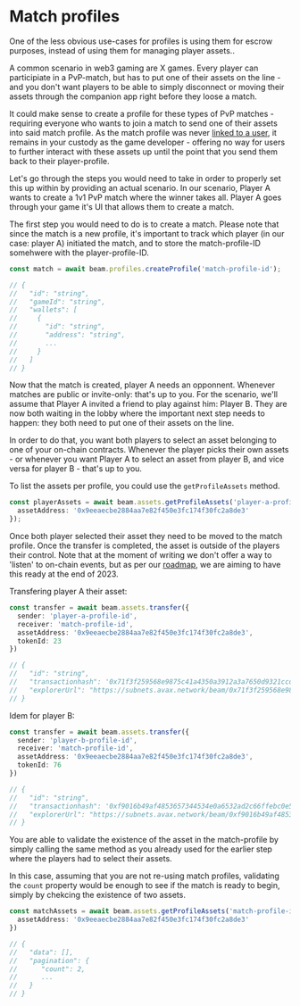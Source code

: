# Match profiles

One of the less obvious use-cases for profiles is using them for escrow purposes, instead of using them for managing player assets..

A common scenario in web3 gaming are X games. Every player can participiate in a PvP-match, but has to put one of their assets on the line - and you don't want players to be able to simply disconnect or moving their assets through the companion app right before they loose a match.

It could make sense to create a profile for these types of PvP matches - requiring everyone who wants to join a match to send one of their assets into said match profile. As the match profile was never [linked to a user](/service/profiles/users-and-profiles), it remains in your custody as the game developer - offering no way for users to further interact with these assets up until the point that you send them back to their player-profile.


Let's go through the steps you would need to take in order to properly set this up within by providing an actual scenario. In our scenario, Player A wants to create a 1v1 PvP match where the winner takes all. Player A goes through your game it's UI that allows them to create a match.

The first step you would need to do is to create a match. Please note that since the match is a new profile, it's important to track which player (in our case: player A) initiated the match, and to store the match-profile-ID somehwere with the player-profile-ID.

```typescript
const match = await beam.profiles.createProfile('match-profile-id');

// {
//   "id": "string",
//   "gameId": "string",
//   "wallets": [
//     {
//       "id": "string",
//       "address": "string",
//       ...
//     }
//   ]
// }
```

Now that the match is created, player A needs an opponnent. Whenever matches are public or invite-only: that's up to you. For the scenario, we'll assume that Player A invited a friend to play against him: Player B. They are now both waiting in the lobby where the important next step needs to happen: they both need to put one of their assets on the line.

In order to do that, you want both players to select an asset belonging to one of your on-chain contracts. Whenever the player picks their own assets - or whenever you want Player A to select an asset from player B, and vice versa for player B - that's up to you.

To list the assets per profile, you could use the `getProfileAssets` method.

```typescript
const playerAssets = await beam.assets.getProfileAssets('player-a-profile-id', {
  assetAddress: '0x9eeaecbe2884aa7e82f450e3fc174f30fc2a8de3'
});
```

Once both player selected their asset they need to be moved to the match profile. Once the transfer is completed, the asset is outside of the players their control. Note that at the moment of writing we don't offer a way to 'listen' to on-chain events, but as per our [roadmap](/service/roadmap), we are aiming to have this ready at the end of 2023.


Transfering player A their asset:

```typescript
const transfer = await beam.assets.transfer({
  sender: 'player-a-profile-id',
  receiver: 'match-profile-id',
  assetAddress: '0x9eeaecbe2884aa7e82f450e3fc174f30fc2a8de3',
  tokenId: 23
})

// {
//   "id": "string",
//   "transactionhash": '0x71f3f259568e9875c41a4350a3912a3a7650d9321ccd1d57641241128b4e504f',
//   "explorerUrl": "https://subnets.avax.network/beam/0x71f3f259568e9875c41a4350a3912a3a7650d9321ccd1d57641241128b4e504f"
// }
```

Idem for player B:


```typescript
const transfer = await beam.assets.transfer({
  sender: 'player-b-profile-id',
  receiver: 'match-profile-id',
  assetAddress: '0x9eeaecbe2884aa7e82f450e3fc174f30fc2a8de3',
  tokenId: 76
})

// {
//   "id": "string",
//   "transactionhash": '0xf9016b49af4853657344534e0a6532ad2c66ffebc0e5a3a3f766ed8644375532',
//   "explorerUrl": "https://subnets.avax.network/beam/0xf9016b49af4853657344534e0a6532ad2c66ffebc0e5a3a3f766ed8644375532"
// }
```


You are able to validate the existence of the asset in the match-profile by simply calling the same method as you already used for the earlier step where the players had to select their assets.

In this case, assuming that you are not re-using match profiles, validating the `count` property would be enough to see if the match is ready to begin, simply by chekcing the existence of two assets.

```typescript
const matchAssets = await beam.assets.getProfileAssets('match-profile-id', {
  assetAddress: '0x9eeaecbe2884aa7e82f450e3fc174f30fc2a8de3'
})

// {
//   "data": [],
//   "pagination": {
//      "count": 2,
//      ...
//   }
// }
```
